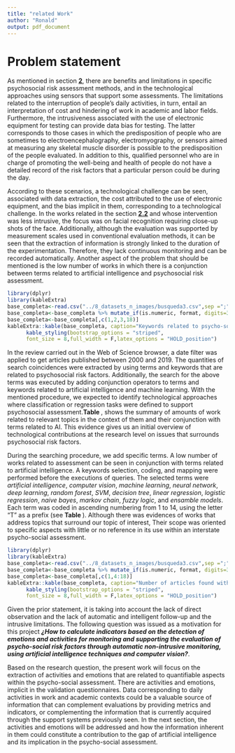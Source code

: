 ```yaml
---
title: "related Work"
author: "Ronald"
output: pdf_document
---
```


# Problem statement

As mentioned in section [**2**](# Related_work), there are benefits and limitations in specific psychosocial risk assessment methods, and in the technological approaches using sensors that support some assessments. The limitations related to the interruption of people's daily activities, in turn, entail an interpretation of cost and hindering of work in academic and labor fields. Furthermore, the intrusiveness associated with the use of electronic equipment for testing can provide data bias for testing. The latter corresponds to those cases in which the predisposition of people who are sometimes to electroencephalography, electromyography, or sensors aimed at measuring any skeletal muscle disorder is possible to the predisposition of the people evaluated. In addition to this, qualified personnel who are in charge of promoting the well-being and health of people do not have a detailed record of the risk factors that a particular person could be during the day.

According to these scenarios, a technological challenge can be seen, associated with data extraction, the cost attributed to the use of electronic equipment, and the bias implicit in them, corresponding to a technological challenge. In the works related in the section [**2.2**](#Related_work) and whose intervention was less intrusive, the focus was on facial recognition requiring close-up shots of the face. Additionally, although the evaluation was supported by measurement scales used in conventional evaluation methods, it can be seen that the extraction of information is strongly linked to the duration of the experimentation. Therefore, they lack continuous monitoring and can be recorded automatically. Another aspect of the problem that should be mentioned is the low number of works in which there is a conjunction between terms related to artificial intelligence and psychosocial risk assessment.

```r
library(dplyr)
library(kableExtra)
base_completa<-read.csv("../8_datasets_n_images/busqueda3.csv",sep =";",header=TRUE)
base_completa<-base_completa %>% mutate_if(is.numeric, format, digits=3,nsmall = 0)
base_completa<-base_completa[,c(1,2,3,18)]
kableExtra::kable(base_completa, caption="Keywords related to psycho-social affairs.",format='latex')%>%
      kable_styling(bootstrap_options = "striped", 
      font_size = 8,full_width = F,latex_options = "HOLD_position")
```

In the review carried out in the Web of Science browser, a date filter was applied to get articles published between 2000 and 2019. The quantities of search coincidences were extracted by using terms and keywords that are related to psychosocial risk factors. Additionally, the search for the above terms was executed by adding conjunction operators to terms and keywords related to artificial intelligence and machine learning. With the mentioned procedure, we expected to identify technological approaches where classification or regression tasks were defined to support psychosocial assessment.**Table \ref{tab:related_terms}**, shows the summary of amounts of work related to relevant topics in the context of them and their conjunction with terms related to AI. This evidence gives us an initial overview of technological contributions at the research level on issues that surrounds psychosocial risk factors. 

During the searching procedure, we add specific terms. A low number of works related to assessment can be seen in conjunction with terms related to artificial intelligence. A keywords selection, coding, and mapping were performed before the executions of queries. The selected terms were _artificial intelligence_, _computer vision_, _machine learning_, _neural network_, _deep learning_, _random forest_, _SVM_, _decision tree_, _linear regression_, _logistic regression_, _naive bayes_, _markov chain_, _fuzzy logic_, and _ensamble models_. Each term was coded in ascending numbering from 1 to 14, using the letter "T" as a prefix (see **Table \ref{tab:term_counts}**). Although there was evidences of works that address topics that surround our topic of interest, Their scope was oriented to specific aspects with little or no reference in its use within an interstate psycho-social assessment. 

```r
library(dplyr)
library(kableExtra)
base_completa<-read.csv("../8_datasets_n_images/busqueda3.csv",sep =";",header=TRUE)
base_completa<-base_completa %>% mutate_if(is.numeric, format, digits=3,nsmall = 0)
base_completa<-base_completa[,c(1,4:18)]
kableExtra::kable(base_completa, caption="Number of articles found with terms conjunction.",format='latex')%>%
      kable_styling(bootstrap_options = "striped", 
      font_size = 8,full_width = F,latex_options = "HOLD_position")
```

Given the prior statement, it is taking into account the lack of direct observation and the lack of automatic and intelligent follow-up and the intrusive limitations.  The following question was issued as a motivation for this project **_¿How to calculate indicators based on the detection of emotions and activities for monitoring and supporting the evaluation of psycho-social risk factors through automatic non-intrusive monitoring, using artificial intelligence techniques and computer vision?_**.

Based on the research question, the present work will focus on the extraction of activities and emotions that are related to quantifiable aspects within the psycho-social assessment. There are activities and emotions, implicit in the validation questionnaires. Data corresponding to daily activities in work and academic contexts could be a valuable source of information that can complement evaluations by providing metrics and indicators, or complementing the information that is currently acquired through the support systems previously seen. In the next section, the activities and emotions will be addressed and how the information inherent in them could constitute a contribution to the gap of artificial intelligence and its implication in the psycho-social assessment.
